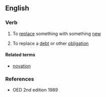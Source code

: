 ==English==

===Verb===
{{en-verb|novat|ing}}

# To [[replace]] something with something [[new]]
#{{law}} To replace a [[debt]] or other [[obligation]]

====Related terms====
*[[novation]]

===References===
*OED 2nd edition 1989